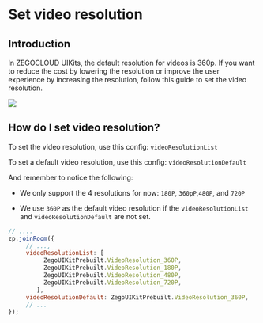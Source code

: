 # Set video resolution

## Introduction


In ZEGOCLOUD UIKits, the default resolution for videos is 360p. If you want to reduce the cost by lowering the resolution or improve the user experience by increasing the resolution, follow this guide to set the video resolution.

<Frame width="512" height="auto" caption="">
  <img src="https://doc-media.zego.im/sdk-doc/Pics/Prebuilt_Web/set_video_resolution.png" />
</Frame>

## How do I set video resolution?

To set the video resolution, use this config: `videoResolutionList`


To set a default video resolution, use this config: `videoResolutionDefault`

And remember to notice the following:

- We only support the 4 resolutions for now: `180P`, `360pP`,`480P`, and `720P`

- We use `360P` as the default video resolution if the `videoResolutionList` and `videoResolutionDefault` are not set.

```js
// ....
zp.joinRoom({
     // ...,
     videoResolutionList: [
          ZegoUIKitPrebuilt.VideoResolution_360P,
          ZegoUIKitPrebuilt.VideoResolution_180P,
          ZegoUIKitPrebuilt.VideoResolution_480P,
          ZegoUIKitPrebuilt.VideoResolution_720P,
        ],
     videoResolutionDefault: ZegoUIKitPrebuilt.VideoResolution_360P, 
     // ...
});
```
